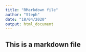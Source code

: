 ```yaml
---
title: "RMarkdown file"
author: "Steph"
date: "18/04/2020"
output: html_document
---
```


## This is a markdown file